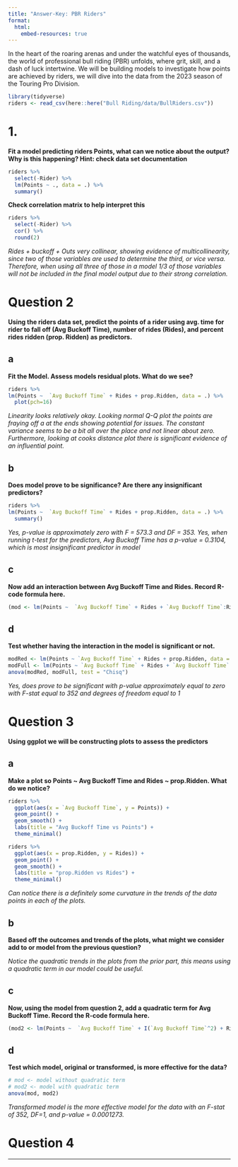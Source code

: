 ```yaml
---
title: "Answer-Key: PBR Riders"
format: 
  html:
    embed-resources: true
---
```


In the heart of the roaring arenas and under the watchful eyes of thousands, the world of professional bull riding (PBR) unfolds, where grit, skill, and a dash of luck intertwine. We will be building models to investigate how points are achieved by riders, we will dive into the data from the 2023 season of the Touring Pro Division. 

```r
library(tidyverse)
riders <- read_csv(here::here("Bull Riding/data/BullRiders.csv"))
```


# 1. 

**Fit a model predicting riders Points, what can we notice about the output? Why is this happening? Hint: check data set documentation**

```r
riders %>%
  select(-Rider) %>%
  lm(Points ~ ., data = .) %>%
  summary()
```

**Check correlation matrix to help interpret this**

```r
riders %>%
  select(-Rider) %>%
  cor() %>%
  round(2)
```

*Rides + buckoff + Outs very collinear, showing evidence of multicollinearity, since two of those variables are used to determine the third, or vice versa. Therefore, when using all three of those in a model 1/3 of those variables will not be included in the final model output due to their strong correlation.*


# Question 2

**Using the riders data set, predict the points of a rider using avg. time for rider to fall off (Avg Buckoff Time), number of rides (Rides), and percent rides ridden (prop. Ridden) as predictors.**

## a

**Fit the Model. Assess models residual plots. What do we see?**

```r
riders %>%
lm(Points ~  `Avg Buckoff Time` + Rides + prop.Ridden, data = .) %>%
  plot(pch=16)
```

*Linearity looks relatively okay. Looking normal Q-Q plot the points are fraying off a at the ends showing potential for issues. The constant variance seems to be a bit all over the place and not linear about zero. Furthermore, looking at cooks distance plot there is significant evidence of an influential point.*

## b

**Does model prove to be significance? Are there any insignificant predictors?**

```r
riders %>%
lm(Points ~  `Avg Buckoff Time` + Rides + prop.Ridden, data = .) %>%
  summary()
```

*Yes, p-value is approximately zero with F = 573.3 and DF = 353. Yes, when running t-test for the predictors, Avg Buckoff Time has a p-value =  0.3104, which is most insignificant predictor in model*


## c

**Now add an interaction between Avg Buckoff Time and Rides. Record R-code formula here.**

```r
(mod <- lm(Points ~  `Avg Buckoff Time` + Rides + `Avg Buckoff Time`:Rides  + prop.Ridden, data = riders))
```

## d

**Test whether having the interaction in the model is significant or not.**

```r
modRed <- lm(Points ~ `Avg Buckoff Time` + Rides + prop.Ridden, data = riders)
modFull <- lm(Points ~ `Avg Buckoff Time` + Rides + `Avg Buckoff Time`:Rides  + prop.Ridden, data = riders)
anova(modRed, modFull, test = "Chisq") 
```

*Yes, does prove to be significant with p-value approximately equal to zero with F-stat equal to 352 and degrees of freedom equal to 1*



# Question 3

**Using ggplot we will be constructing plots to assess the predictors**

## a

**Make a plot so Points ~ Avg Buckoff Time and Rides ~ prop.Ridden. What do we 	notice?**

```r
riders %>%
  ggplot(aes(x = `Avg Buckoff Time`, y = Points)) +
  geom_point() +
  geom_smooth() +
  labs(title = "Avg Buckoff Time vs Points") +
  theme_minimal()

riders %>%
  ggplot(aes(x = prop.Ridden, y = Rides)) +
  geom_point() +
  geom_smooth() +
  labs(title = "prop.Ridden vs Rides") +
  theme_minimal()
```
*Can notice there is a definitely some curvature in the trends of the data points in each of the plots.*

## b

**Based off the outcomes and trends of the plots, what might we consider add to or 	model from the previous question?**

*Notice the quadratic trends in the plots from the prior part, this means using a quadratic term in our model could be useful.*


## c 

**Now, using the model from question 2, add a quadratic term for Avg Buckoff Time. Record the R-code formula here.**

```r
(mod2 <- lm(Points ~  `Avg Buckoff Time` + I(`Avg Buckoff Time`^2) + Rides + `Avg Buckoff Time`:Rides  + prop.Ridden, data = riders))
```

## d

**Test which model, original or transformed, is more effective for the data?**

```r
# mod <- model without quadratic term
# mod2 <- model with quadratic term
anova(mod, mod2)
```

*Transformed model is the more effective model for the data with an F-stat of 352, DF=1, and p-value = 0.0001273.*


# Question 4

 
 ****









